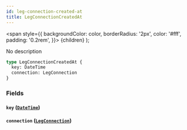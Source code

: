 ```yaml
---
id: leg-connection-created-at
title: LegConnectionCreatedAt
---
```


<span
style={{
      backgroundColor: color,
      borderRadius: '2px',
      color: '#fff',
      padding: '0.2rem',
    }}>
{children}
</span>
);

No description

```graphql
type LegConnectionCreatedAt {
  key: DateTime
  connection: LegConnection
}
```

### Fields

#### `key` ([`DateTime`](/v1/scalars/date-time))

#### `connection` ([`LegConnection`](/v1/objects/leg-connection))
